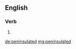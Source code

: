 ==English==

===Verb===
{{head|en}}

# {{en-past of|peninsulate}}

[[de:peninsulated]]
[[mg:peninsulated]]